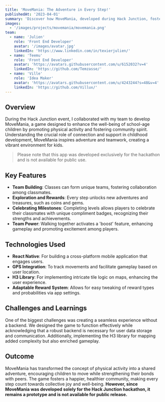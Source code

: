 ```yaml
---
title: 'MoveMania: The Adventure in Every Step!'
publishedAt: '2023-04-01'
summary: 'Discover how MoveMania, developed during Hack Junction, fosters community and physical activity among school-age children through an engaging game experience.'
images:
  - '/images/projects/movemania/movemania.png'
team:
  - name: 'Julien'
    role: 'Front End Developer'
    avatar: '/images/avatar.jpg'
    linkedIn: 'https://www.linkedin.com/in/texierjulien/'
  - name: 'Teemu'
    role: 'Front End Developer'
    avatar: 'https://avatars.githubusercontent.com/u/6152032?v=4'
    linkedIn: 'https://github.com/Temzasse/'
  - name: 'Ville'
    role: 'Idea Maker'
    avatar: 'https://avatars.githubusercontent.com/u/4243244?s=48&v=4'
    linkedIn: 'https://github.com/Villux/'
---
```


## Overview

During the Hack Junction event, I collaborated with my team to develop MoveMania, a game designed to enhance the well-being of school-age children by promoting physical activity and fostering community spirit. Understanding the crucial role of connection and support in childhood development, MoveMania inspires adventure and teamwork, creating a vibrant environment for kids.

> Please note that this app was developed exclusively for the hackathon and is not available for public use.

## Key Features

- **Team Building**: Classes can form unique teams, fostering collaboration among classmates.
- **Exploration and Rewards**: Every step unlocks new adventures and treasures, such as coins and gems.
- **Celebrating Milestones**: Completing levels allows players to celebrate their classmates with unique compliment badges, recognizing their strengths and achievements.
- **Team Power**: Walking together activates a 'boost' feature, enhancing gameplay and promoting excitement among players.

## Technologies Used

- **React Native**: For building a cross-platform mobile application that engages users.
- **GPS Integration**: To track movements and facilitate gameplay based on user location.
- **H3 Library**: For implementing intricate tile logic on maps, enhancing the user experience.
- **Adaptable Reward System**: Allows for easy tweaking of reward types and probabilities via app settings.

## Challenges and Learnings

One of the biggest challenges was creating a seamless experience without a backend. We designed the game to function effectively while acknowledging that a robust backend is necessary for user data storage and communication. Additionally, implementing the H3 library for mapping added complexity but also enriched gameplay.

## Outcome

MoveMania has transformed the concept of physical activity into a shared adventure, encouraging children to move while strengthening their bonds with peers. The game fosters a happier, healthier community, making every step count towards collective joy and well-being. **However, since MoveMania was developed solely for the Hack Junction hackathon, it remains a prototype and is not available for public release.**
